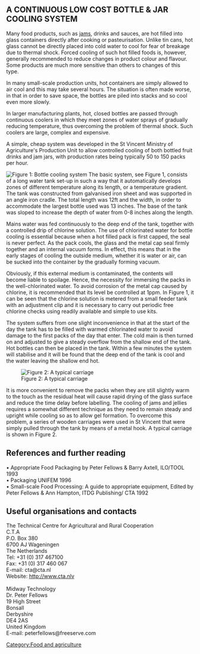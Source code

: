 {{PATBpage}}

 

== A CONTINUOUS LOW COST BOTTLE & JAR COOLING SYSTEM ==
  
Many food products, such as [[jams]], drinks and sauces, are hot filled into glass containers directly after cooking or pasteurisation.  Unlike tin cans, hot glass cannot be directly placed into cold water to cool for fear of breakage due to thermal shock.  Forced cooling of such hot filled foods is, however, generally recommended to reduce changes in product colour and flavour.  Some products are much more sensitive than others to changes of this type. 
 
In many small-scale production units, hot containers are simply allowed to air cool and this may take several hours.  The situation is often made worse, in that in order to save space, the bottles are piled into stacks and so cool even more slowly. 
 
In larger manufacturing plants, hot, closed bottles are passed through continuous coolers in which they meet zones of water sprays of gradually reducing temperature, thus overcoming the problem of thermal shock.  Such coolers are large, complex and expensive. 
 
A simple, cheap system was developed in the St Vincent Ministry of Agriculture's Production Unit to allow controlled cooling of both bottled fruit drinks and jam jars, with production rates being typically 50 to 150 packs per hour. 
 

   
[[Image:Coolingjar1.jpg |thumb|Figure 1: Bottle cooling system]] 
The basic system, see Figure 1, consists of a long water tank set-up in such a way that it automatically develops zones of different temperature along its length, or a temperature gradient.  The tank was constructed from galvanised iron sheet and was supported in an angle iron cradle.  The total length was 12ft and the width, in order to accommodate the largest bottle used was 13 inches.  The base of the tank was sloped to increase the depth of water from 0-8 inches along the length. 
 
 
 
Mains water was fed continuously to the deep end of the tank, together with a controlled drip of chlorine solution.  The use of chlorinated water for bottle cooling is essential because when a hot filled pack is first capped, the seal is never perfect.  As the pack cools, the glass and the metal cap seal firmly together and an internal vacuum forms.  In effect, this means that in the early stages of cooling the outside medium, whether it is water or air, can be sucked into the container by the gradually forming vacuum.   
 
 
 
 
 

 
 
 
 
Obviously, if this external medium is contaminated, the contents will become liable to spoilage.  Hence, the necessity for immersing the packs in the well-chlorinated water.  To avoid corrosion of the metal cap caused by chlorine, it is recommended that its level be controlled at 1ppm.  In Figure 1, it can be seen that the chlorine solution is metered from a small feeder tank with an adjustment clip and it is necessary to carry out periodic free chlorine checks using readily available and simple to use kits. 
 
 

The system suffers from one slight inconvenience in that at the start of the day the tank has to be filled with warmed chlorinated water to avoid damage to the first packs of the day that enter.  The cold main is then turned on and adjusted to give a steady overflow from the shallow end of the tank.  Hot bottles can then be placed in the tank.  Within a few minutes the system will stabilise and it will be found that the deep end of the tank is cool and the water leaving the shallow end hot. 
 
[[Image:Coolingjar2.jpg |thumb|Figure 2: A typical carriage]] 

 
It is more convenient to remove the packs when they are still slightly warm to the touch as the residual heat will cause rapid drying of the glass surface and reduce the time delay before labelling. The cooling of jams and jellies requires a somewhat different technique as they need to remain steady and upright while cooling so as to allow gel formation.  To overcome this problem, a series of wooden carriages were used in St Vincent that were simply pulled through the tank by means of a metal hook.  A typical carriage is shown in Figure 2. 
 
 

== References and further reading ==
  
• Appropriate Food Packaging by Peter Fellows & Barry Axtell, ILO/TOOL 1993 <br>
• Packaging UNIFEM 1996 <br>
• Small-scale Food Processing: A guide to appropriate equipment, Edited by Peter Fellows & Ann Hampton, ITDG Publishing/ CTA 1992 <br>
 


== Useful organisations and contacts ==
  
The Technical Centre for Agricultural and Rural Cooperation <br>
C.T.A <br>
P.O. Box 380 <br>
6700 AJ Wageningen <br>
The Netherlands <br>
Tel: +31 (0) 317 467100 <br>
Fax: +31 (0) 317 460 067 <br> 
E-mail: cta@cta.nl<br>
Website: http://www.cta.nlv<br>
<br>

Midway Technology <br>
Dr. Peter Fellows <br>
19 High Street <br>
Bonsall <br>
Derbyshire <br>
DE4 2AS <br>
United Kingdom<br> 
E-mail: peterfellows@freeserve.com

[[Category:Food and agriculture]]
